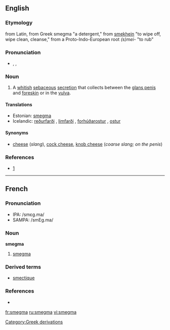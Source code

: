 ==English==
===Etymology===
from Latin, from Greek smegma "a detergent," from [[smekhein]] "to wipe off, wipe clean, cleanse," from a Proto-Indo-European root ''(s)mei-'' "to rub"

===Pronunciation===
*{{AHD|smĕgʹmə}}, {{IPA|/ˈsmɛgmə/}}, {{SAMPA|/"smEgm@/}}

===Noun===
{{wikipedia}}
{{en-noun|-}}

# A [[whitish]] [[sebaceous]] [[secretion]] that collects between the [[glans penis]] and [[foreskin]] or in the [[vulva]].

====Translations====
*Estonian: [[#Estonian|smegma]]
*Icelandic: [[reðurfarði]] {{m}}, [[limfarði]] {{m}}, [[forhúðarostur]] {{m}}, [[ostur]] {{m}}

====Synonyms====
*[[cheese]] (''slang''), [[cock cheese]], [[knob cheese]] (''coarse slang; on the penis'')

===References===
* {{EtymOnLine}} [http://www.etymonline.com/index.php?search=smegma&searchmode=none]
 
----

==French==
===Pronunciation===
*IPA: /smɛɡ.ma/
*SAMPA: /smEg.ma/

===Noun===
'''smegma''' {{m}}

# [[#English|smegma]]

===Derived terms===
* [[smectique]]

===References===
* {{NPLarousse}}
 
[[Category:Greek derivations]]

[[fr:smegma]]
[[ru:smegma]]
[[vi:smegma]]